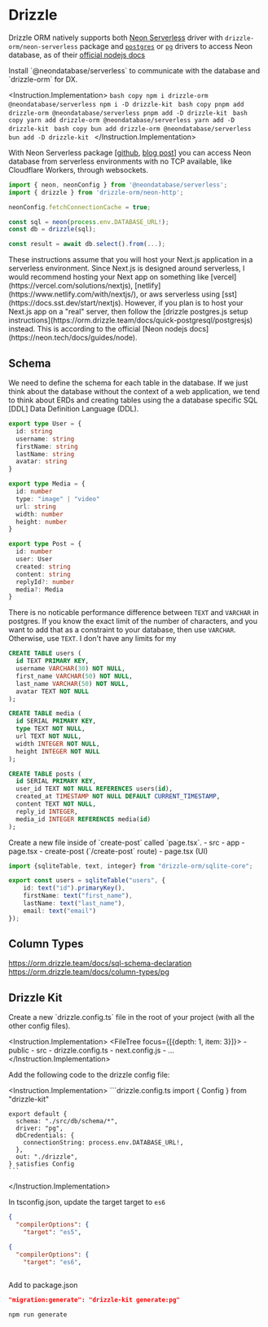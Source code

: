 
# Drizzle
  
Drizzle ORM natively supports both [Neon Serverless](https://github.com/neondatabase/serverless) 
driver with `drizzle-orm/neon-serverless` package and [`postgres`](./postgresjs) or [`pg`](./node-postgres) 
drivers to access Neon database, as of their [official nodejs docs](https://neon.tech/docs/guides/node)

<Instruction>
  <Instruction.Action step={1}>
    Install `@neondatabase/serverless` to communicate with the database and `drizzle-orm` for DX. 
  </Instruction.Action>
  
  <Instruction.Implementation>
    <Tabs>
      <Tab name='npm'>
        ```bash copy
        npm i drizzle-orm @neondatabase/serverless
        npm i -D drizzle-kit
        ```
      </Tab>
      <Tab name='pnpm'>
        ```bash copy
        pnpm add drizzle-orm @neondatabase/serverless
        pnpm add -D drizzle-kit
        ```
      </Tab>
      <Tab name='yarn'>
        ```bash copy
        yarn add drizzle-orm @neondatabase/serverless
        yarn add -D drizzle-kit
        ```
      </Tab>
      <Tab name='bun'>
        ```bash copy
        bun add drizzle-orm @neondatabase/serverless
        bun add -D drizzle-kit
        ```
      </Tab>
    </Tabs>
  </Instruction.Implementation>
</Instruction>

With Neon Serverless package [[github](https://github.com/neondatabase/serverless), [blog post](https://blog.cloudflare.com/neon-postgres-database-from-workers/)] 
you can access Neon database from serverless environments with no TCP available, like Cloudflare Workers, through websockets.


```typescript copy filename="index.ts"
import { neon, neonConfig } from '@neondatabase/serverless';
import { drizzle } from 'drizzle-orm/neon-http';

neonConfig.fetchConnectionCache = true;

const sql = neon(process.env.DATABASE_URL!);
const db = drizzle(sql);

const result = await db.select().from(...);
```

<Note>
These instructions assume that you will host your Next.js application in a serverless environment. Since Next.js is designed around serverless, I would recommend hosting your Next app on something like [vercel](https://vercel.com/solutions/nextjs), [netlify](https://www.netlify.com/with/nextjs/), or aws serverless using [sst](https://docs.sst.dev/start/nextjs). However, if you plan is to host your Next.js app on a "real" server, then follow the [drizzle postgres.js setup instructions](https://orm.drizzle.team/docs/quick-postgresql/postgresjs) instead. This is according to the official [Neon nodejs docs](https://neon.tech/docs/guides/node).
</Note>

## Schema 

We need to define the schema for each table in the database. If we just think about the database without the context of a web application, we tend to think about ERDs and creating tables using the a database specific SQL [DDL] Data Definition Language (DDL). 


```ts 
export type User = {
  id: string
  username: string
  firstName: string
  lastName: string
  avatar: string
}

export type Media = {
  id: number
  type: "image" | "video"
  url: string
  width: number
  height: number
}

export type Post = {
  id: number
  user: User
  created: string
  content: string
  replyId?: number
  media?: Media
}

```

<Excalidraw id="B4BuNm9VO6gBPH8blmu2" />

There is no noticable performance difference between `TEXT` and `VARCHAR` in postgres. If you know the exact limit of the number of characters, and you want to add that as a constraint to your database, then use `VARCHAR`. Otherwise, use `TEXT`. I don't have any limits for my 

```sql 
CREATE TABLE users (
  id TEXT PRIMARY KEY,
  username VARCHAR(30) NOT NULL,
  first_name VARCHAR(50) NOT NULL,
  last_name VARCHAR(50) NOT NULL,
  avatar TEXT NOT NULL
);

CREATE TABLE media (
  id SERIAL PRIMARY KEY,
  type TEXT NOT NULL,
  url TEXT NOT NULL,
  width INTEGER NOT NULL,
  height INTEGER NOT NULL
);

CREATE TABLE posts (
  id SERIAL PRIMARY KEY,
  user_id TEXT NOT NULL REFERENCES users(id),
  created_at TIMESTAMP NOT NULL DEFAULT CURRENT_TIMESTAMP,
  content TEXT NOT NULL,
  reply_id INTEGER,
  media_id INTEGER REFERENCES media(id)
);
```

<Instruction ratio="1:1">
  <Instruction.Action step={1}>
    Create a new file inside of `create-post` called `page.tsx`.
  </Instruction.Action>
  <Instruction.Implementation>
    <Card>
      <FileTree focus={[{depth: 4, item: 1}]}>
      - src
        - app 
          - page.tsx 
          - create-post (`/create-post` route)
            - page.tsx (UI)
      </FileTree>
    </Card>
  </Instruction.Implementation>
</Instruction>


```db/schema/user.ts 
import {sqliteTable, text, integer} from "drizzle-orm/sqlite-core";

export const users = sqliteTable("users", {
    id: text("id").primaryKey(),
    firstName: text("first_name"),
    lastName: text("last_name"),
    email: text("email")
});
```


## Column Types 

https://orm.drizzle.team/docs/sql-schema-declaration
https://orm.drizzle.team/docs/column-types/pg

## Drizzle Kit 

<Instruction ratio="1:1">
  <Instruction.Action step={1}>
    Create a new `drizzle.config.ts` file in the root of your project (with all the other config files).
  </Instruction.Action>
  
  <Instruction.Implementation>
    <Card>
      <FileTree focus={[{depth: 1, item: 3}]}>
        - public
        - src 
        - drizzle.config.ts
        - next.config.js
        - ...
      </FileTree>
    </Card>
  </Instruction.Implementation>
</Instruction>

<Instruction>
  <Instruction.Action step={1}>
    Add the following code to the drizzle config file:
  </Instruction.Action>
  
  <Instruction.Implementation>
    ```drizzle.config.ts
    import { Config } from "drizzle-kit"

    export default {
      schema: "./src/db/schema/*",
      driver: "pg",
      dbCredentials: {
        connectionString: process.env.DATABASE_URL!, 
      },
      out: "./drizzle",
    } satisfies Config
    ```
  </Instruction.Implementation>
</Instruction>

In tsconfig.json, update the target target to `es6` 

```json
{
  "compilerOptions": {
    "target": "es5",

```


```json
{
  "compilerOptions": {
    "target": "es6",
    
```


Add to package.json 

```json
"migration:generate": "drizzle-kit generate:pg"
```

```
npm run generate
```